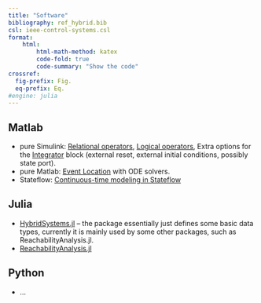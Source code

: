 ```yaml
---
title: "Software"
bibliography: ref_hybrid.bib
csl: ieee-control-systems.csl
format:
    html:
        html-math-method: katex
        code-fold: true
        code-summary: "Show the code"
crossref:
  fig-prefix: Fig. 
  eq-prefix: Eq.
#engine: julia
---
```


## Matlab

- pure Simulink: [Relational operators](https://www.mathworks.com/help/simulink/slref/relationaloperator.html), [Logical operators](https://www.mathworks.com/help/simulink/slref/logicaloperator.html), Extra options for the [Integrator](https://www.mathworks.com/help/simulink/slref/integrator.html) block (external reset, external initial conditions, possibly state port).
- pure Matlab: [Event Location](https://www.mathworks.com/help/matlab/math/ode-event-location.html) with ODE solvers.
- Stateflow: [Continuous-time modeling in Stateflow](https://www.mathworks.com/help/stateflow/ug/about-continuous-time-modeling.html)

## Julia

- [HybridSystems.jl](https://github.com/blegat/HybridSystems.jl) – the package essentially just defines some basic data types, currently it is mainly used by some other packages, such as ReachabilityAnalysis.jl. 
- [ReachabilityAnalysis.jl](https://github.com/JuliaReach/ReachabilityAnalysis.jl)

## Python

- ...
